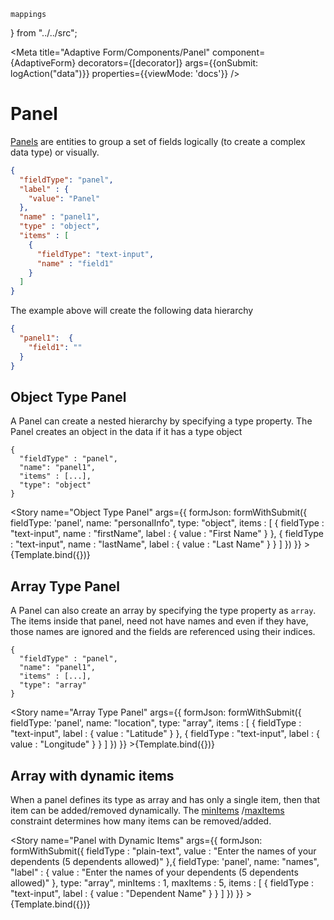     mappings
} from "../../src";

<Meta title="Adaptive Form/Components/Panel"
      component={AdaptiveForm}
      decorators={[decorator]}
      args={{onSubmit: logAction("data")}}
      properties={{viewMode: 'docs'}}
/>


# Panel

[Panels](https://git.corp.adobe.com/pages/livecycle/af2-docs/spec/latest/#_form_panel_object) are
entities to group a set of fields logically (to create a complex data type) or visually.

```json
{
  "fieldType": "panel",
  "label" : {
    "value": "Panel"
  },
  "name" : "panel1",
  "type" : "object",
  "items" : [
    {
      "fieldType": "text-input",
      "name" : "field1"
    }
  ]
}
```

The example above will create the following data hierarchy

```json
{
  "panel1":  {
    "field1": ""
  }
}
```

## Object Type Panel

A Panel can create a nested hierarchy by specifying a type property. The Panel creates an object in the data if it
has a type object

```
{
  "fieldType" : "panel",
  "name": "panel1",
  "items" : [...],
  "type": "object"
}
```

<Story
    name="Object Type Panel"
args={{
    formJson: formWithSubmit({
        fieldType: 'panel',
        name: "personalInfo",
        type: "object",
        items : [
            {
                fieldType : "text-input",
                name : "firstName",
                label : {
                    value  : "First Name"
                }
            },
            {
                fieldType : "text-input",
                name : "lastName",
                label : {
                    value  : "Last Name"
                }
            }
        ]
    })
}} >{Template.bind({})}</Story>

## Array Type Panel

A Panel can also create an array by specifying the type property as `array`. The items inside that panel, need not have
names and even if they have, those names are ignored and the fields are referenced using their indices.

```
{
  "fieldType" : "panel",
  "name": "panel1",
  "items" : [...],
  "type": "array"
}
```

<Story
    name="Array Type Panel"
args={{
    formJson: formWithSubmit({
        fieldType: 'panel',
        name: "location",
        type: "array",
        items : [
            {
                fieldType : "text-input",
                label : {
                    value  : "Latitude"
                }
            },
            {
                fieldType : "text-input",
                label : {
                    value  : "Longitude"
                }
            }
        ]
    })
}} >{Template.bind({})}</Story>

## Array with dynamic items

When a panel defines its type as array and has only a single item, then that item can be added/removed dynamically.
The [minItems](https://git.corp.adobe.com/pages/livecycle/af2-docs/spec/latest/index.html#field-constraints-minItems)
/[maxItems](https://git.corp.adobe.com/pages/livecycle/af2-docs/spec/latest/index.html#field-constraints-maxItems)
constraint determines how many items can be removed/added.

<Story
    name="Panel with Dynamic Items"
    args={{
        formJson: formWithSubmit({
            fieldType : "plain-text",
            value : "Enter the names of your dependents (5 dependents allowed)"
        },{
            fieldType: 'panel',
            name: "names",
            "label" : {
                value : "Enter the names of your dependents (5 dependents allowed)"
            },
            type: "array",
            minItems : 1,
            maxItems : 5,
            items : [
                {
                    fieldType : "text-input",
                    label : {
                        value  : "Dependent Name"
                    }
                }
            ]
        })
    }} >{Template.bind({})}</Story>
